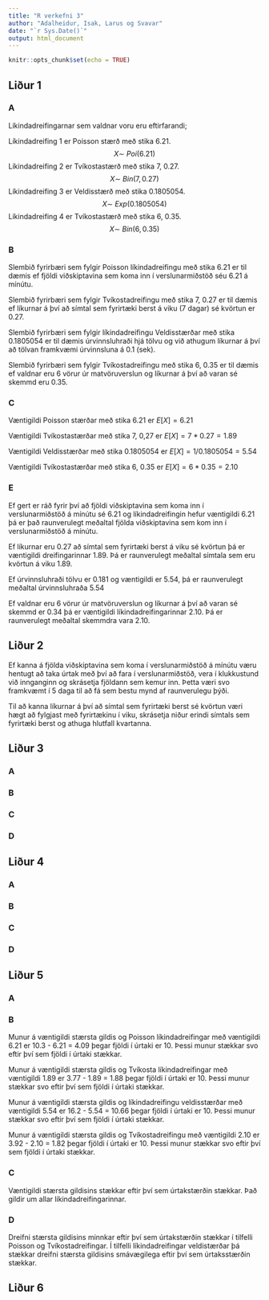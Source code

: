 ```yaml
---
title: "R verkefni 3"
author: "Adalheidur, Isak, Larus og Svavar"
date: "`r Sys.Date()`"
output: html_document
---
```


```r
knitr::opts_chunk$set(echo = TRUE)
```

## Liður 1 

### A 
Líkindadreifingarnar sem valdnar voru eru eftirfarandi; 

Líkindadreifing 1 er Poisson stærð með stika 6.21. $$X \sim~ Poi(6.21)$$
Líkindadreifing 2 er Tvíkostastærð með stika 7, 0.27. $$X \sim ~ Bin(7, 0.27)$$
Líkindadreifing 3 er Veldisstærð með stika 0.1805054. $$X \sim ~ Exp(0.1805054)$$ 
Líkindadreifing 4 er Tvíkostastærð með stika 6, 0.35. $$X \sim ~ Bin(6, 0.35)$$

### B 

Slembið fyrirbæri sem fylgir Poisson líkindadreifingu með stika 6.21 er til dæmis ef fjöldi viðskiptavina sem koma inn í verslunarmiðstöð séu 6.21 á mínútu. 

Slembið fyrirbæri sem fylgir Tvíkostadreifingu með stika 7, 0.27 er til dæmis ef líkurnar á því að símtal sem fyrirtæki berst á viku (7 dagar) sé kvörtun er 0.27. 

Slembið fyrirbæri sem fylgir líkindadreifingu Veldisstærðar með stika 0.1805054 er til dæmis úrvinnsluhraði hjá tölvu og við athugum líkurnar á því að tölvan framkvæmi úrvinnsluna á 0.1 (sek). 

Slembið fyrirbæri sem fylgir Tvíkostadreifingu með stika 6, 0.35 er til dæmis ef valdnar eru 6 vörur úr matvöruverslun og líkurnar á því að varan sé skemmd eru 0.35.


### C

Væntigildi Poisson stærðar með stika 6.21 er $E[X] = 6.21$

Væntigildi Tvíkostastærðar með stika 7, 0,27 er $E[X] = 7 * 0.27 = 1.89$

Væntigildi Veldisstærðar með stika 0.1805054 er $E[X] = 1 / 0.1805054 = 5.54$

Væntigildi Tvíkostastærðar með stika 6, 0.35 er $E[X] = 6 * 0.35 = 2.10$

### E

Ef gert er ráð fyrir því að fjöldi viðskiptavina sem koma inn í verslunarmiðstöð á mínútu sé 6.21 og líkindadreifingin hefur væntigildi 6.21 þá er það raunverulegt meðaltal fjölda viðskiptavina sem kom inn í verslunarmiðstöð á mínútu. 

Ef líkurnar eru 0.27 að símtal sem fyrirtæki berst á viku sé kvörtun þá er væntigildi dreifingarinnar 1.89. Þá er raunverulegt meðaltal símtala sem eru kvörtun á viku 1.89. 

Ef úrvinnsluhraði tölvu er 0.181 og væntigildi er 5.54, þá er raunverulegt meðaltal úrvinnsluhraða 5.54

Ef valdnar eru 6 vörur úr matvöruverslun og líkurnar á því að varan sé skemmd er 0.34 þá er væntigildi líkindadreifingarinnar 2.10. Þá er raunverulegt meðaltal skemmdra vara 2.10.


## Liður 2

Ef kanna á fjölda viðskiptavina sem koma í verslunarmiðstöð á mínútu væru hentugt að taka úrtak með því að fara í verslunarmiðstöð, vera í klukkustund við innganginn og skrásetja fjöldann sem kemur inn. Þetta væri svo framkvæmt í 5 daga til að fá sem bestu mynd af raunverulegu þýði. 

Til að kanna líkurnar á því að símtal sem fyrirtæki berst sé kvörtun væri hægt að fylgjast með fyrirtækinu í viku, skrásetja niður erindi símtals sem fyrirtæki berst og athuga hlutfall kvartanna. 





## Liður 3

### A 

### B

### C

### D

## Liður 4

### A

### B

### C

### D

## Liður 5

### A

### B
Munur á væntigildi stærsta gildis og Poisson líkindadreifingar með væntigildi 6.21 er 10.3 - 6.21 = 4.09 þegar fjöldi í úrtaki er 10. Þessi munur stækkar svo eftir því sem fjöldi í úrtaki stækkar. 

Munur á væntigildi stærsta gildis og Tvíkosta líkindadreifingar með væntigildi 1.89 er 3.77 - 1.89 = 1.88 þegar fjöldi í úrtaki er 10. Þessi munur stækkar svo eftir því sem fjöldi í úrtaki stækkar. 

Munur á væntigildi stærsta gildis og líkindadreifingu veldisstærðar með væntigildi 5.54 er 16.2 - 5.54 = 10.66 þegar fjöldi í úrtaki er 10. Þessi munur stækkar svo eftir því sem fjöldi í úrtaki stækkar. 

Munur á væntigildi stærsta gildis og Tvíkostadreifingu með væntigildi 2.10 er 3.92 - 2.10 = 1.82 þegar fjöldi í úrtaki er 10. Þessi munur stækkar svo eftir því sem fjöldi í úrtaki stækkar.

### C
Væntigildi stærsta gildisins stækkar eftir því sem úrtakstærðin stækkar. Það gildir um allar líkindadreifingarinnar.

### D
Dreifni stærsta gildisins minnkar eftir því sem úrtakstærðin stækkar í tilfelli Poisson og Tvíkostadreifingar. Í tilfelli líkindadreifingar veldistærðar þá stækkar dreifni stærsta gildisins smávægilega eftir því sem úrtaksstærðin stækkar. 

## Liður 6



